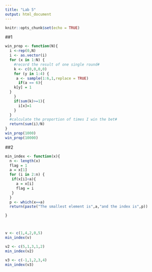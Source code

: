 ```yaml
---
title: "Lab 5"
output: html_document
---
```


```r
knitr::opts_chunk$set(echo = TRUE)
```

##1
```r
win_prop <- function(N){
  i <-rep(0,N)
  i <- as.vector(i)
  for (x in 1:N) {
    #record the result of one single round#
    k <- c(0,0,0,0)
    for (y in 1:4) {
     a <- sample(1:6,1,replace = TRUE)
      if(a == 6){
    k[y] = 1
  }
    }
    if(sum(k)>=1){
      i[x]=1
    }
  }
  #calculate the proportion of times I win the bet#
  return(sum(i)/N)
}
win_prop(1000)
win_prop(10000)
```



##2
```r
min_index <- function(x){
  n <- length(x)
  flag = 1
  a = x[1]
  for (i in 2:n) {
   if(x[i]<a){
     a = x[i]
     flag = i
   } 
  }
  p <- which(x==a)
  return(paste("The smallest element is",a,"and the index is",p))

}



v <- c(1,4,2,0,5)
min_index(v)

v2 <- c(5,1,3,1,2)
min_index(v2)

v3 <- c(-1,1,2,3,4)
min_index(v3)
```



